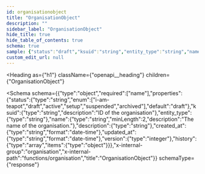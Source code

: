 ```yaml
---
id: organisationobject
title: "OrganisationObject"
description: ""
sidebar_label: "OrganisationObject"
hide_title: true
hide_table_of_contents: true
schema: true
sample: {"status":"draft","ksuid":"string","entity_type":"string","name":"string","description":"string","created_at":"2024-07-29T15:51:28.071Z","updated_at":"2024-07-29T15:51:28.071Z","version":0,"history":[{}]}
custom_edit_url: null
---
```



<Heading
  as={"h1"}
  className={"openapi__heading"}
  children={"OrganisationObject"}
>
</Heading>





<Schema
  schema={{"type":"object","required":["name"],"properties":{"status":{"type":"string","enum":["i-am-teapot","draft","active","setup","suspended","archived"],"default":"draft"},"ksuid":{"type":"string","description":"ID of the organisation"},"entity_type":{"type":"string"},"name":{"type":"string","minLength":2,"description":"The name of the organisation."},"description":{"type":"string"},"created_at":{"type":"string","format":"date-time"},"updated_at":{"type":"string","format":"date-time"},"version":{"type":"integer"},"history":{"type":"array","items":{"type":"object"}}},"x-internal-group":"organisation","x-internal-path":"functions/organisation","title":"OrganisationObject"}}
  schemaType={"response"}
>
  
</Schema>
            